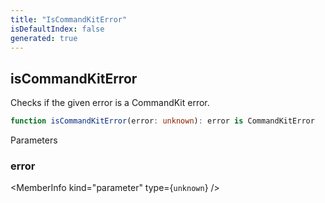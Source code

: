 ```yaml
---
title: "IsCommandKitError"
isDefaultIndex: false
generated: true
---
```



<!-- This file was generated from the CommandKit source. Do not modify. Instead, re-run the "docgen" script -->


## isCommandKitError

<GenerationInfo sourceFile="packages/commandkit/src/utils/error-codes.ts" sourceLine="50" packageName="commandkit" />

Checks if the given error is a CommandKit error.

```ts title="Signature"
function isCommandKitError(error: unknown): error is CommandKitError
```
Parameters

### error

<MemberInfo kind="parameter" type={`unknown`} />

